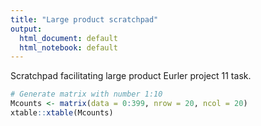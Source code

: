 ```yaml
---
title: "Large product scratchpad"
output:
  html_document: default
  html_notebook: default
---
```


Scratchpad facilitating large product Eurler project 11 task.

```r
# Generate matrix with number 1:10
Mcounts <- matrix(data = 0:399, nrow = 20, ncol = 20)
xtable::xtable(Mcounts)
```

